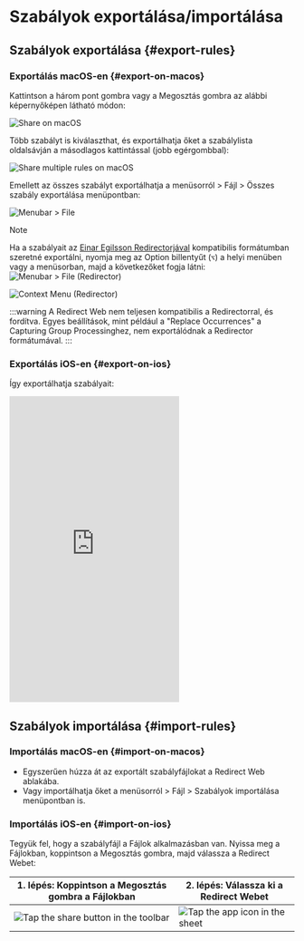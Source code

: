 # Szabályok exportálása/importálása

## Szabályok exportálása {#export-rules}

### Exportálás macOS-en {#export-on-macos}

Kattintson a három pont gombra vagy a Megosztás gombra az alábbi képernyőképen látható módon:

![Share on macOS](/img/share-on-macos.png)

Több szabályt is kiválaszthat, és exportálhatja őket a szabálylista oldalsávján a másodlagos kattintással (jobb egérgombbal):

![Share multiple rules on macOS](/img/multiselect-on-macos.png)

Emellett az összes szabályt exportálhatja a menüsorról > Fájl > Összes szabály exportálása menüpontban:

![Menubar > File](/img/menubar-file.png)

> [!NOTE]
> Ha a szabályait az [Einar Egilsson Redirectorjával](https://einaregilsson.com/redirector/) kompatibilis formátumban szeretné exportálni, nyomja meg az Option billentyűt (`⌥`) a helyi menüben vagy a menüsorban, majd a következőket fogja látni:
> ![Menubar > File (Redirector)](/img/menubar-file-redirector.png)
>
> ![Context Menu (Redirector)](/img/context-menu-redirector.png)
>
> :::warning
> A Redirect Web nem teljesen kompatibilis a Redirectorral, és fordítva. Egyes beállítások, mint például a "Replace Occurrences" a Capturing Group Processinghez, nem exportálódnak a Redirector formátumával.
> :::

### Exportálás iOS-en {#export-on-ios}

Így exportálhatja szabályait:

<iframe height="540" src="https://www.youtube.com/embed/uQ6-SLEMlT4" title="iOS Demo Video for exporting rules (YouTube)" frameborder="0" allow="accelerometer; autoplay; clipboard-write; encrypted-media; gyroscope; picture-in-picture; web-share" allowfullscreen></iframe>

## Szabályok importálása {#import-rules}

### Importálás macOS-en {#import-on-macos}

- Egyszerűen húzza át az exportált szabályfájlokat a Redirect Web ablakába.
- Vagy importálhatja őket a menüsorról > Fájl > Szabályok importálása menüpontban is.

### Importálás iOS-en {#import-on-ios}

Tegyük fel, hogy a szabályfájl a Fájlok alkalmazásban van. Nyissa meg a Fájlokban, koppintson a Megosztás gombra, majd válassza a Redirect Webet:

| 1. lépés: Koppintson a Megosztás gombra a Fájlokban | 2. lépés: Válassza ki a Redirect Webet |
| -------------------------------------------------- | ------------------------------------- |
| ![Tap the share button in the toolbar](/img/files-share-ios.png) | ![Tap the app icon in the sheet](/img/share-sheet-ios.png) |

